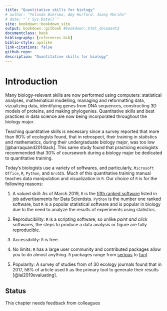 ```yaml
--- 
title: "Quantitative skills for biology"
# author: "Yolanda Wiersma, Amy Hurford, Joany Mariño"
# date: "`r Sys.Date()`"
site: bookdown::bookdown_site
output: bookdown::gitbook #bookdown::html_document2
documentclass: book
bibliography: [references.bib]
biblio-style: apalike
link-citations: false
github-repo: 
description: "Quantitative skills for biology"
---
```


# Introduction {#intro}

Many biology-relevant skills are now performed using computers: statistical analyses, mathematical modelling, managing and reformatting data, vizualizing data, identifying genes from DNA sequences, constructing 3D models of proteins, and making phylogenies. Quantitative skills and best practices in data science are now being incorporated throughout the biology major.

Teaching quantitative skills is necessary since a survey reported that more than 90% of ecologists found, that in retrospect, their training in statistics and mathematics, during their undergraduate biology major, was too low [@barraquand2014lack]. This same study found that practicing ecologists recommended that 30% of coursework during a biology major be dedicated to quantitative training.

Today's biologists use a variety of softwares, and particularly, `Microsoft Office`, `R`, `Python`, and `ArcGIS`. Much of this quantitative training manual teaches data manipulation and visualization in `R`. Our choice of `R` is for the following reasons:

1. A valued skill: As of March 2019, `R` is the [fifth ranked software](http://r4stats.com/articles/popularity/) listed in job advertisements for Data Scientists. `Python` is the number one ranked software, but `R` is a popular statistical software and is popular in biology due to the need to analyze the results of experiments using statistics.

1. Reproducibility: `R` is a scripting software, so unlike _point and click_ softwares, the steps to produce a data analysis or figure are fully reproducible.

1. Accessibility: `R` is free.

1. No limits: `R` has a large user community and contributed packages allow you to do almost anything. `R` packages range from [serious](https://rviews.rstudio.com/2017/10/09/population-modeling-in-r/) to [fun](https://www.r-bloggers.com/useless-but-fun-r-packages/)).

1. Popularity: A survey of studies from of 30 ecology journals found that in 2017, 58% of article used `R` as the primary tool to generate their results [@lai2019evaluating].

## Status
This chapter needs feedback from colleagues
